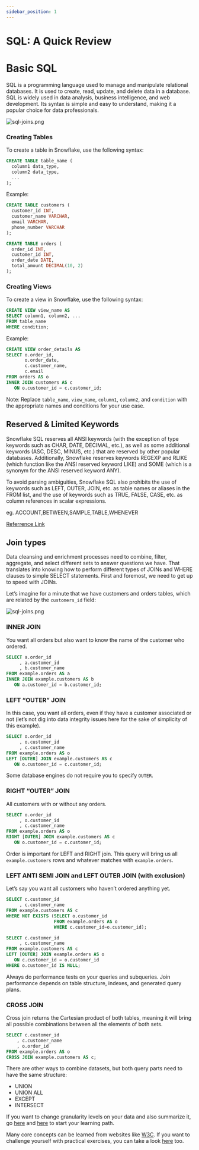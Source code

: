 ```yaml
---
sidebar_position: 1
---
```


# SQL: A Quick Review 

# Basic SQL

SQL is a programming language used to manage and manipulate relational databases. It is used to create, read, update, and delete data in a database. SQL is widely used in data analysis, business intelligence, and web development. Its syntax is simple and easy to understand, making it a popular choice for data professionals.

<div style={{textAlign: 'center'}}>

![sql-joins.png](./assets/sql-meme.jpeg)

</div>

### Creating Tables

To create a table in Snowflake, use the following syntax:

```sql
CREATE TABLE table_name (
  column1 data_type,
  column2 data_type,
  ...
);
```

Example:

```sql
CREATE TABLE customers (
  customer_id INT,
  customer_name VARCHAR,
  email VARCHAR,
  phone_number VARCHAR
);

CREATE TABLE orders (
  order_id INT,
  customer_id INT,
  order_date DATE,
  total_amount DECIMAL(10, 2)
);
```

### Creating Views

To create a view in Snowflake, use the following syntax:

```sql
CREATE VIEW view_name AS
SELECT column1, column2, ...
FROM table_name
WHERE condition;
```

Example:

```sql
CREATE VIEW order_details AS
SELECT o.order_id,
       o.order_date,
       c.customer_name,
       c.email
FROM orders AS o
INNER JOIN customers AS c
   ON o.customer_id = c.customer_id;
```

Note: Replace `table_name`, `view_name`, `column1`, `column2`, and `condition` with the appropriate names and conditions for your use case.


## Reserved & Limited Keywords

Snowflake SQL reserves all ANSI keywords (with the exception of type keywords such as CHAR, DATE, DECIMAL, etc.), as well as some additional keywords (ASC, DESC, MINUS, etc.) that are reserved by other popular databases. Additionally, Snowflake reserves keywords REGEXP and RLIKE (which function like the ANSI reserved keyword LIKE) and SOME (which is a synonym for the ANSI reserved keyword ANY).

To avoid parsing ambiguities, Snowflake SQL also prohibits the use of keywords such as LEFT, OUTER, JOIN, etc. as table names or aliases in the FROM list, and the use of keywords such as TRUE, FALSE, CASE, etc. as column references in scalar expressions.

eg. ACCOUNT,BETWEEN,SAMPLE,TABLE,WHENEVER 

[Referrence Link](https://docs.snowflake.com/en/sql-reference/reserved-keywords)


## Join types

Data cleansing and enrichment processes need to combine, filter, aggregate, and select different sets to answer questions we have. That translates into knowing how to perform different types of JOINs and WHERE clauses to simple SELECT statements. First and foremost, we need to get up to speed with JOINs.

Let’s imagine for a minute that we have customers and orders tables, which are related by the `customers_id` field:

<div style={{textAlign: 'center'}}>

![sql-joins.png](./assets/sql-joins.png)

</div>


### INNER JOIN

You want all orders but also want to know the name of the customer who ordered.

```sql
SELECT a.order_id
     , a.customer_id
     , b.customer_name
FROM example.orders AS a
INNER JOIN example.customers AS b
   ON a.customer_id = b.customer_id;
```

### LEFT “OUTER” JOIN

In this case, you want all orders, even if they have a customer associated or not (let’s not dig into data integrity issues here for the sake of simplicity of this example).

```sql
SELECT o.order_id
     , o.customer_id
     , c.customer_name
FROM example.orders AS o
LEFT [OUTER] JOIN example.customers AS c
   ON o.customer_id = c.customer_id;
```

Some database engines do not require you to specify `OUTER`.

### RIGHT “OUTER” JOIN

All customers with or without any orders.

```sql
SELECT o.order_id
     , o.customer_id
     , c.customer_name
FROM example.orders AS o
RIGHT [OUTER] JOIN example.customers AS c
   ON o.customer_id = c.customer_id;
```

Order is important for LEFT and RIGHT join. This query will bring us all `example.customers` rows and whatever matches with `example.orders`.

### LEFT ANTI SEMI JOIN and LEFT OUTER JOIN (with exclusion)

Let’s say you want all customers who haven’t ordered anything yet.

```sql
SELECT c.customer_id
     , c.customer_name
FROM example.customers AS c
WHERE NOT EXISTS (SELECT o.customer_id
                  FROM example.orders AS o
                  WHERE c.customer_id=o.customer_id);
```

```sql
SELECT c.customer_id
     , c.customer_name
FROM example.customers AS c
LEFT [OUTER] JOIN example.orders AS o
   ON c.customer_id = o.customer_id
WHERE o.customer_id IS NULL;
```

Always do performance tests on your queries and subqueries. Join performance depends on table structure, indexes, and generated query plans.

### CROSS JOIN

Cross join returns the Cartesian product of both tables, meaning it will bring all possible combinations between all the elements of both sets.

```sql
SELECT c.customer_id
	, c.customer_name
	, o.order_id
FROM example.orders AS o
CROSS JOIN example.customers AS c;
```

There are other ways to combine datasets, but both query parts need to have the same structure:

- UNION
- UNION ALL
- EXCEPT
- INTERSECT

If you want to change granularity levels on your data and also summarize it, go [here](https://en.wikipedia.org/wiki/SQL_window_function) and [here](https://docs.microsoft.com/en-us/sql/relational-databases/window-functions/quickstart-window-functions-by-example?view=sql-server-ver15) to start your learning path.

Many core concepts can be learned from websites like [W3C](https://www.w3schools.com/sql/default.asp). If you want to challenge yourself with practical exercises, you can take a look [here](https://pgexercises.com/) too.


